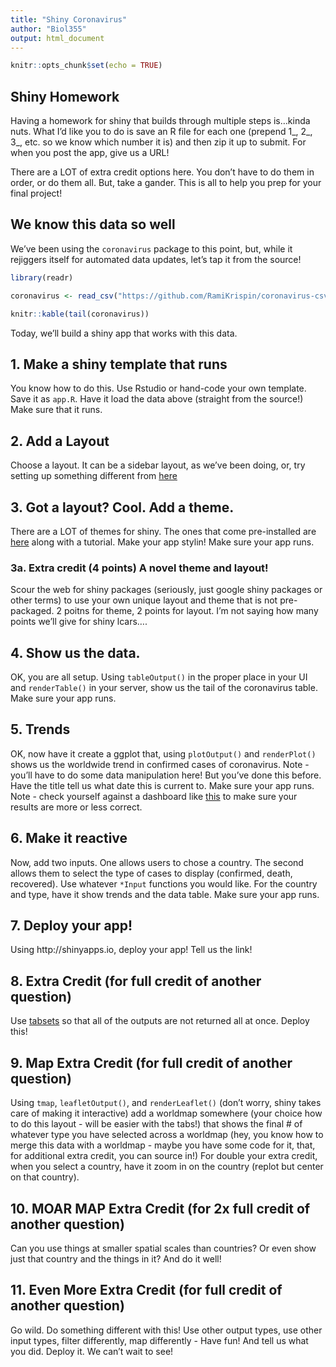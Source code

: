 ```yaml
---
title: "Shiny Coronavirus"
author: "Biol355"
output: html_document
---
```


```r
knitr::opts_chunk$set(echo = TRUE)
```

## Shiny Homework
Having a homework for shiny that builds through multiple steps is...kinda nuts. What I'd like you to do is save an R file for each one (prepend 1_, 2_, 3_, etc. so we know which number it is) and then zip it up to submit. For when you post the app, give us a URL!

There are a LOT of extra credit options here. You don't have to do them in order, or do them all. But, take a gander. This is all to help you prep for your final project!

## We know this data so well

We've been using the `coronavirus` package to this point, but, while it rejiggers itself for automated data updates, let's tap it from the source!

```r
library(readr)

coronavirus <- read_csv("https://github.com/RamiKrispin/coronavirus-csv/raw/master/coronavirus_dataset.csv")
```

```r
knitr::kable(tail(coronavirus))
```

Today, we'll build a shiny app that works with this data.


## 1. Make a shiny template that runs

You know how to do this. Use Rstudio or hand-code your own template. Save it as `app.R`. Have it load the data above (straight from the source!) Make sure that it runs. 

## 2. Add a Layout

Choose a layout. It can be a sidebar layout, as we've been doing, or, try setting up something different from [here](https://shiny.rstudio.com/articles/layout-guide.html)

## 3. Got a layout? Cool. Add a theme.
There are a LOT of themes for shiny. The ones that come pre-installed are [here](https://rstudio.github.io/shinythemes/) along with a tutorial. Make your app stylin! Make sure your app runs.

### 3a. Extra credit (4 points) A novel theme and layout!
Scour the web for shiny packages (seriously, just google shiny packages or other terms) to use your own unique layout and theme that is not pre-packaged. 2 poitns for theme, 2 points for layout. I'm not saying how many points we'll give for shiny lcars....

## 4. Show us the data. 

OK, you are all setup. Using `tableOutput()` in the proper place in your UI and `renderTable()` in your server, show us the tail of the coronavirus table. Make sure your app runs.

## 5. Trends

OK, now have it create a ggplot that, using `plotOutput()` and `renderPlot()` shows us the worldwide trend in confirmed cases of coronavirus. Note - you'll have to do some data manipulation here! But you've done this before. Have the title tell us what date this is current to. Make sure your app runs. Note - check yourself against a dashboard like [this](https://ramikrispin.github.io/coronavirus_dashboard/) to make sure your results are more or less correct.

## 6. Make it reactive

Now, add two inputs. One allows users to chose a country. The second allows them to select the type of cases to display (confirmed, death, recovered). Use whatever `*Input` functions you would like. For the country and type, have it show trends and the data table. Make sure your app runs.

## 7. Deploy your app!
Using http://shinyapps.io, deploy your app! Tell us the link!

## 8. Extra Credit (for full credit of another question)
Use [tabsets](https://shiny.rstudio.com/articles/tabsets.html) so that all of the outputs are not returned all at once. Deploy this!

## 9. Map Extra Credit (for full credit of another question)

Using `tmap`, `leafletOutput()`, and `renderLeaflet()` (don't worry, shiny takes care of making it interactive) add a worldmap somewhere (your choice how to do this layout - will be easier with the tabs!) that shows the final # of whatever type you have selected across a worldmap (hey, you know how to merge this data with a worldmap - maybe you have some code for it, that, for additional extra credit, you can source in!) For double your extra credit, when you select a country, have it zoom in on the country (replot but center on that country).

## 10. MOAR MAP Extra Credit (for 2x full credit of another question)
Can you use things at smaller spatial scales than countries?  Or even show just that country and the things in it? And do it well!

## 11. Even More Extra Credit (for full credit of another question)

Go wild. Do something different with this! Use other output types, use other input types, filter differently, map differently - Have fun! And tell us what you did. Deploy it. We can't wait to see!


